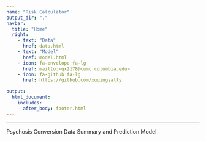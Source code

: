 ---
name: "Risk Calculator"
output_dir: "."
navbar:
  title: "Home"
  right:
    - text: "Data"
      href: data.html
    - text: "Model"
      href: model.html
    - icon: fa-envelope fa-lg
      href: mailto:<qx2178@cumc.columbia.edu>
    - icon: fa-github fa-lg
      href: https://github.com/xuqingsally
    
output:
  html_document:
    includes:
      after_body: footer.html
---
    
---

Psychosis Conversion Data Summary and Prediction Model
